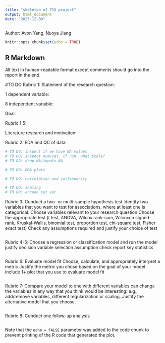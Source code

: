 ```yaml
---
title: "skeleton of 715 project"
output: html_document
date: "2023-12-09"
---
```

Author: Avon Yang, Nuoya Jiang
```r
knitr::opts_chunk$set(echo = TRUE)
```

## R Markdown

All text in human-readable format except comments should go into the report in the end.

#TO DO
Rubric 1: 
Statement of the research question:

1 dependent variable:

8 independent variable:

Goal:

Rubric 1.5:

Literature research and motivation:

Rubric 2: EDA and QC of data
```r
# TO DO: inspect if we have NA values
# TO DO: inspect num/cat, if num, what scale?
# TO DO: drop NA/impute NA
```


```r
# TO DO: EDA plots
```


```r
# TO DO: correlation and collinearity
```


```r
# TO DO: scaling
# TO DO: encode cat var
```

Rubric 3: 
Conduct a two- or multi-sample hypothesis test
Identify two variables that you want to test for associations, where
at least one is categorical. Choose variables relevant to your
research question
Choose the appropriate test (t test, ANOVA, Wilcox rank-sum,
Wilcoxon signed-rank, Kruskal-Wallis, binomial test, proportion test,
chi-square test, Fisher exact test)
Check any assumptions required and justify your choice of test
```r

```

Rubric 4-5:
Choose a regression or classification model and run the model
justify decision
variable selection
assumption check
report key statistics
```r

```

Rubric 6: 
Evaluate model fit
Choose, calculate, and appropriately interpret a metric
Justify the metric you chose based on the goal of your model
Include 1+ plot that you use to evaluate model fit
```r

```

Rubric 7:
Compare your model to one with different variables
can change the variables in any way that you think would be
interesting: e.g., add/remove variables, different regularization or
scaling. Justify the alternative model that you choose.
```r

```

Rubric 8:
Conduct one follow-up analysis
```r

```


Note that the `echo = FALSE` parameter was added to the code chunk to prevent printing of the R code that generated the plot.
